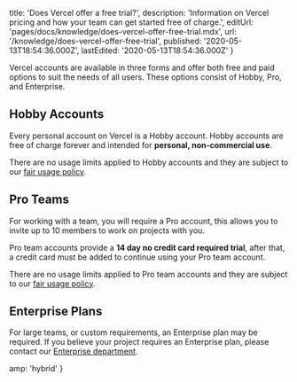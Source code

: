 
  title: 'Does Vercel offer a free trial?',
  description:
    'Information on Vercel pricing and how your team can get started free of charge.',
  editUrl: 'pages/docs/knowledge/does-vercel-offer-free-trial.mdx',
  url: '/knowledge/does-vercel-offer-free-trial',
  published: '2020-05-13T18:54:36.000Z',
  lastEdited: '2020-05-13T18:54:36.000Z'
}

Vercel accounts are available in three forms and offer both free and paid options to suit the needs of all users. These options consist of Hobby, Pro, and Enterprise.

## Hobby Accounts

Every personal account on Vercel is a Hobby account. Hobby accounts are free of charge forever and intended for **personal, non-commercial use**.

There are no usage limits applied to Hobby accounts and they are subject to our [fair usage policy](/docs/v2/platform/fair-use-policy).

## Pro Teams

For working with a team, you will require a Pro account, this allows you to invite up to 10 members to work on projects with you.

Pro team accounts provide a **14 day no credit card required trial**, after that, a credit card must be added to continue using your Pro team account.

There are no usage limits applied to Pro team accounts and they are subject to our [fair usage policy](/docs/v2/platform/fair-use-policy).

## Enterprise Plans

For large teams, or custom requirements, an Enterprise plan may be required. If you believe your project requires an Enterprise plan, please contact our [Enterprise department](/contact/sales).


  amp: 'hybrid'
}
